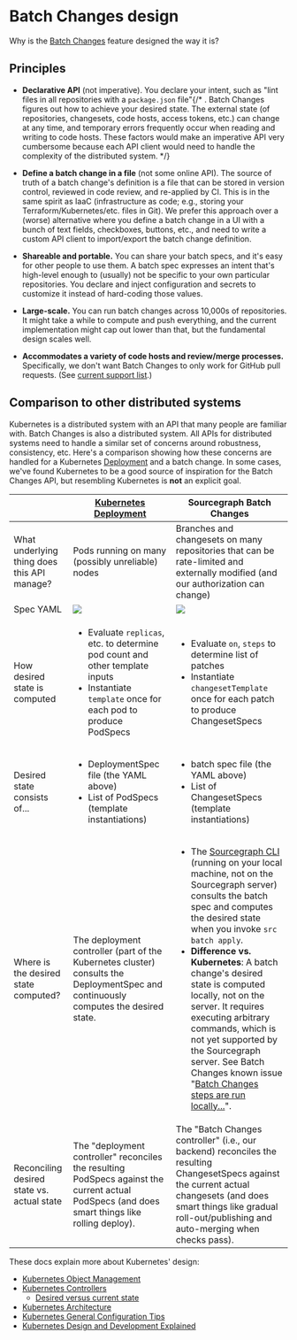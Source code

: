 # Batch Changes design

Why is the [Batch Changes](/batch_changes/) feature designed the way it is?

## Principles

- **Declarative API** (not imperative). You declare your intent, such as "lint files in all repositories with a `package.json` file"{/* <!-- TODO(sqs): thorsten had a suggestion to make this quote use non-imperative language but I can't find the comment -->. Batch Changes figures out how to achieve your desired state. The external state (of repositories, changesets, code hosts, access tokens, etc.) can change at any time, and temporary errors frequently occur when reading and writing to code hosts. These factors would make an imperative API very cumbersome because each API client would need to handle the complexity of the distributed system. */}

- **Define a batch change in a file** (not some online API). The source of truth of a batch change's definition is a file that can be stored in version control, reviewed in code review, and re-applied by CI. This is in the same spirit as IaaC (infrastructure as code; e.g., storing your Terraform/Kubernetes/etc. files in Git). We prefer this approach over a (worse) alternative where you define a batch change in a UI with a bunch of text fields, checkboxes, buttons, etc., and need to write a custom API client to import/export the batch change definition.
- **Shareable and portable.** You can share your batch specs, and it's easy for other people to use them. A batch spec expresses an intent that's high-level enough to (usually) not be specific to your own particular repositories. You declare and inject configuration and secrets to customize it instead of hard-coding those values.
- **Large-scale.** You can run batch changes across 10,000s of repositories. It might take a while to compute and push everything, and the current implementation might cap out lower than that, but the fundamental design scales well.
- **Accommodates a variety of code hosts and review/merge processes.** Specifically, we don't want Batch Changes to only work for GitHub pull requests. (See [current support list](/batch_changes/#supported-code-hosts-and-changeset-types).)

## Comparison to other distributed systems

Kubernetes is a distributed system with an API that many people are familiar with. Batch Changes is also a distributed system. All APIs for distributed systems need to handle a similar set of concerns around robustness, consistency, etc. Here's a comparison showing how these concerns are handled for a Kubernetes [Deployment](https://kubernetes.io/docs/concepts/workloads/controllers/deployment/) and a batch change. In some cases, we've found Kubernetes to be a good source of inspiration for the Batch Changes API, but resembling Kubernetes is **not** an explicit goal.

|  | **[Kubernetes Deployment](https://kubernetes.io/docs/concepts/workloads/controllers/deployment/)** | **Sourcegraph Batch Changes** |
|----------|----------|----------|
|      What underlying thing does this API manage?    |     Pods running on many (possibly unreliable) nodes     |     Branches and changesets on many repositories that can be rate-limited and externally modified (and our authorization can change)    |
|   Spec YAML       |     ![](https://storage.googleapis.com/sourcegraph-assets/Docs/batch-changes-code-kub.png)     |    ![](https://storage.googleapis.com/sourcegraph-assets/Docs/sg-batch-changes.png)      |
|      How desired state is computed    |    <ul><li>Evaluate `replicas`, etc. to determine pod count and other template inputs</li><li>Instantiate `template` once for each pod to produce PodSpecs</li></ul>      |    <ul><li>Evaluate `on`, `steps` to determine list of patches</li><li>Instantiate `changesetTemplate` once for each patch to produce ChangesetSpecs</li></ul>     |
|      Desired state consists of...    |    <ul><li>DeploymentSpec file (the YAML above)</li><li>List of PodSpecs (template instantiations)</li></ul>      |    <ul><li>batch spec file (the YAML above)</li><li>List of ChangesetSpecs (template instantiations)</li></ul>     |
|      Where is the desired state computed?    |    The deployment controller (part of the Kubernetes cluster) consults the DeploymentSpec and continuously computes the desired state.|    <ul><li>The [Sourcegraph CLI](https://github.com/sourcegraph/src-cli) (running on your local machine, not on the Sourcegraph server) consults the batch spec and computes the desired state when you invoke `src batch apply`.</li><li>**Difference vs. Kubernetes**: A batch change's desired state is computed locally, not on the server. It requires executing arbitrary commands, which is not yet supported by the Sourcegraph server. See Batch Changes known issue "[Batch Changes steps are run locally...](https://docs.sourcegraph.com/batch_changes/explanations/introduction_to_batch_changes#server-execution)".</li></ul>     |
|      Reconciling desired state vs. actual state    |   The "deployment controller" reconciles the resulting PodSpecs against the current actual PodSpecs (and does smart things like rolling deploy).| The "Batch Changes controller" (i.e., our backend) reconciles the resulting ChangesetSpecs against the current actual changesets (and does smart things like gradual roll-out/publishing and auto-merging when checks pass).|





These docs explain more about Kubernetes' design:

- [Kubernetes Object Management](https://kubernetes.io/docs/concepts/overview/working-with-objects/object-management/)
- [Kubernetes Controllers](https://kubernetes.io/docs/concepts/architecture/controller/)
  - [Desired versus current state](https://kubernetes.io/docs/concepts/architecture/controller/#desired-vs-current)
- [Kubernetes Architecture](https://github.com/kubernetes/community/blob/master/contributors/design-proposals/architecture/architecture)
- [Kubernetes General Configuration Tips](https://kubernetes.io/docs/concepts/configuration/overview/#general-configuration-tips)
- [Kubernetes Design and Development Explained](https://thenewstack.io/kubernetes-design-and-development-explained/)
